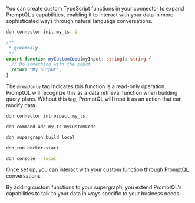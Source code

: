 You can create custom TypeScript functions in your connector to expand PromptQL's capabilities, enabling it to interact
with your data in more sophisticated ways through natural language conversations.

```sh title="Initalize a new connector and select hasura/nodejs from the list:"
ddn connector init my_ts -i
```

```ts title="Replace the functions.ts contents with your own custom code:"
/**
 * @readonly
 */
export function myCustomCode(myInput: string): string {
  // Do something with the input
  return "My output";
}
```

The `@readonly` tag indicates this function is a read-only operation. PromptQL will recognize this as a data retrieval
function when building query plans. Without this tag, PromptQL will treat it as an action that can modify data.

```bash title="Introspect the connector:"
ddn connector introspect my_ts
```

```bash title="Track the function:"
ddn command add my_ts myCustomCode
```

```bash title="Create a new build:"
ddn supergraph build local
```

```bash title="Start your services:"
ddn run docker-start
```

```bash title="Open your development console:"
ddn console --local
```

Once set up, you can interact with your custom function through PromptQL conversations.

By adding custom functions to your supergraph, you extend PromptQL's capabilities to talk to your data in ways specific
to your business needs.
